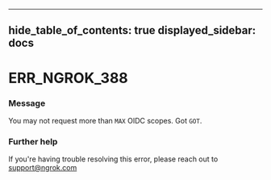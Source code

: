 

---
hide_table_of_contents: true
displayed_sidebar: docs
---


# ERR_NGROK_388

### Message
You may not request more than `MAX` OIDC scopes. Got `GOT`.

<ErrorDetails error="err_ngrok_388" />



### Further help
If you're having trouble resolving this error, please reach out to [support@ngrok.com](mailto:support@ngrok.com?subject=Help%20with%20ERR_NGROK_388)


